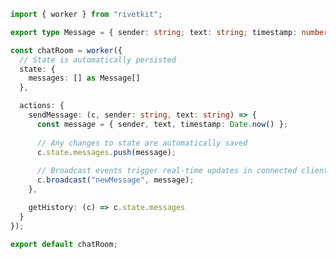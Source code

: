 ```typescript
import { worker } from "rivetkit";

export type Message = { sender: string; text: string; timestamp: number; }

const chatRoom = worker({
  // State is automatically persisted
  state: { 
    messages: [] as Message[] 
  },

  actions: {
    sendMessage: (c, sender: string, text: string) => {
      const message = { sender, text, timestamp: Date.now() };
      
      // Any changes to state are automatically saved
      c.state.messages.push(message);
      
      // Broadcast events trigger real-time updates in connected clients
      c.broadcast("newMessage", message);
    },

    getHistory: (c) => c.state.messages
  }
});

export default chatRoom;
```
